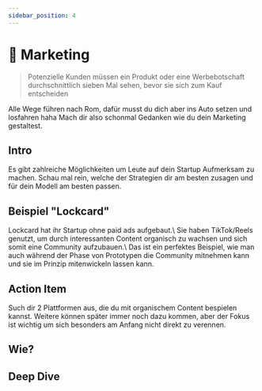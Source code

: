 ```yaml
---
sidebar_position: 4
---
```


# 🤩 Marketing

> Potenzielle Kunden müssen ein Produkt oder eine Werbebotschaft durchschnittlich sieben Mal sehen, bevor sie sich zum Kauf entscheiden

<Admonition type="info" icon="🫨">
  Alle Wege führen nach Rom, dafür musst du dich aber ins Auto setzen und
  losfahren haha Mach dir also schonmal Gedanken wie du dein Marketing
  gestaltest.
</Admonition>

## Intro

<TwoColumns>
  Es gibt zahlreiche Möglichkeiten um Leute auf dein Startup Aufmerksam zu
  machen. Schau mal rein, welche der Strategien dir am besten zusagen und für
  dein Modell am besten passen.
  <YouTube videoId="zG_IXr6NXAg" />
</TwoColumns>

## Beispiel "Lockcard"

<TwoColumns>
  Lockcard hat ihr Startup ohne paid ads aufgebaut.\ Sie haben TikTok/Reels
  genutzt, um durch interessanten Content organisch zu wachsen und sich somit
  eine Community aufzubauen.\ Das ist ein perfektes Beispiel, wie man auch
  während der Phase von Prototypen die Community mitnehmen kann und sie im
  Prinzip mitenwickeln lassen kann.
  <YouTube videoId="tMZZgfkYO80" />
</TwoColumns>

## Action Item

Such dir 2 Plattformen aus, die du mit organischem Content bespielen kannst.
Weitere können später immer noch dazu kommen, aber der Fokus ist wichtig um sich besonders am Anfang nicht direkt zu verennen.

## Wie?

<Tooltipp
  toolName="Notion"
  toolDescription="Achtung: Nicht erschrecken lassen, es ist sehr umfangreich - daher umso hilfreicher :)"
  toolSource="https://www.notion.so/notion/Marketing-Team-in-a-Box-7890a3c7b50245b4bdb9e5f4d7531e0f"
  buttonText="Dupliziere das Board"
/>

## Deep Dive

<TwoColumns>
  <YouTube videoId="R8DjaBleN7E" />
  <YouTube videoId="k2rpBhMY0ys" />
  <YouTube videoId="hyYCn_kAngI" />
  <YouTube videoId="IjS9eTpmhgk" />
</TwoColumns>
